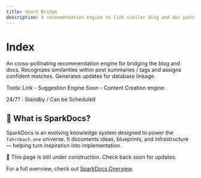 ```yaml
---
title: Smart Bridge
description: A recommendation engine to link similar blog and doc posts
---
```


# Index

An cross-pollinating recommendation engine for bridging the blog and docs.
Recognizes similarities within post summaries / tags and assigns confident matches.
Generates updates for database linkage.

Tools:
Link - Suggestion Engine
Soon - Content Creation engine

24/7? : Standby / Can be Scheduled

## 🌟 What is SparkDocs?
SparkDocs is an evolving knowledge system designed to power the `fahrnbach.one` universe. It documents ideas, blueprints, and infrastructure — helping turn inspiration into implementation.

<Aside type="caution">🚧 This page is still under construction. Check back soon for updates.</Aside>

For a full overview, check out <a href="/start">SparkDocs Overview</a>.
